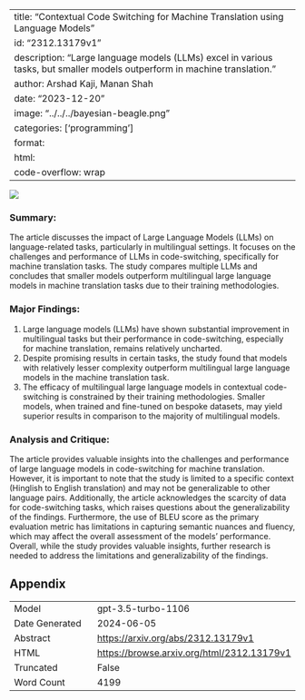 
---
title: "Contextual Code Switching for Machine Translation using Language Models"
id: "2312.13179v1"
description: "Large language models (LLMs) excel in various tasks, but smaller models outperform in machine translation."
author: Arshad Kaji, Manan Shah
date: "2023-12-20"
image: "../../../bayesian-beagle.png"
categories: ['programming']
format:
  html:
    code-overflow: wrap
---

![](../../../bayesian-beagle.png)

### **Summary:**
The article discusses the impact of Large Language Models (LLMs) on language-related tasks, particularly in multilingual settings. It focuses on the challenges and performance of LLMs in code-switching, specifically for machine translation tasks. The study compares multiple LLMs and concludes that smaller models outperform multilingual large language models in machine translation tasks due to their training methodologies.

### Major Findings:
1. Large language models (LLMs) have shown substantial improvement in multilingual tasks but their performance in code-switching, especially for machine translation, remains relatively uncharted.
2. Despite promising results in certain tasks, the study found that models with relatively lesser complexity outperform multilingual large language models in the machine translation task.
3. The efficacy of multilingual large language models in contextual code-switching is constrained by their training methodologies. Smaller models, when trained and fine-tuned on bespoke datasets, may yield superior results in comparison to the majority of multilingual models.

### Analysis and Critique:
The article provides valuable insights into the challenges and performance of large language models in code-switching for machine translation. However, it is important to note that the study is limited to a specific context (Hinglish to English translation) and may not be generalizable to other language pairs. Additionally, the article acknowledges the scarcity of data for code-switching tasks, which raises questions about the generalizability of the findings. Furthermore, the use of BLEU score as the primary evaluation metric has limitations in capturing semantic nuances and fluency, which may affect the overall assessment of the models' performance. Overall, while the study provides valuable insights, further research is needed to address the limitations and generalizability of the findings.

## Appendix

|          |          |
|----------|----------|
| Model     | gpt-3.5-turbo-1106       |
| Date Generated     | 2024-06-05       |
| Abstract | [https://arxiv.org/abs/2312.13179v1](https://arxiv.org/abs/2312.13179v1)        |
| HTML     | [https://browse.arxiv.org/html/2312.13179v1](https://browse.arxiv.org/html/2312.13179v1)       |
| Truncated       | False       |
| Word Count       | 4199       |